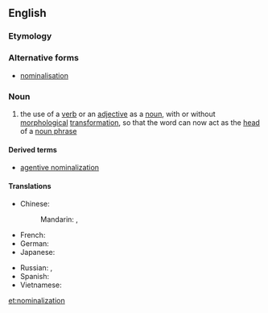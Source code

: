 ==English==
{{wikipedia}}

===Etymology===
{{suffix|nominal|ization|lang=en}}

===Alternative forms===
* [[nominalisation]]

===Noun===
{{en-noun}}

# {{linguistics}} the use of a [[verb]] or an [[adjective]] as a [[noun]], with or without [[morphological]] [[transformation]], so that the word can now act as the [[head]] of a [[noun phrase]]

====Derived terms====
* [[agentive nominalization]]

====Translations====
{{trans-top|use of a verb or an adjective as a noun}}
* Chinese:
*: Mandarin: {{t|cmn|名詞化|sc=Hani}}, {{t|cmn|名词化|tr=míngcíhuà|sc=Hani}}
* French: {{t+|fr|substantivation|f}}
* German: {{t+|de|Substantivierung|f}}
* Japanese: {{t-|ja|名詞化|tr=めいしか, meishika}}
{{trans-mid}}
* Russian: {{t+|ru|субстантивация|f|tr=substantivácija}}, {{t-|ru|номинализация|f|tr=nominalizácija}}
* Spanish: {{t+|es|substantivación|f}}
* Vietnamese: {{t-|vi|danh từ hoá}}
{{trans-bottom}}

[[et:nominalization]]